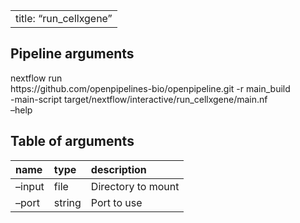 
---
title: "run_cellxgene"
---

## Pipeline arguments

nextflow run \
https://github.com/openpipelines-bio/openpipeline.git -r main_build \
-main-script target/nextflow/interactive/run_cellxgene/main.nf \
--help

## Table of arguments

| name    | type   | description        |
|:--------|:-------|:-------------------|
| --input | file   | Directory to mount |
| --port  | string | Port to use        |